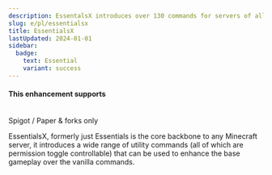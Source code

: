 ```yaml
---
description: EssentalsX introduces over 130 commands for servers of all sizes which will enhance the gameplay with QoL features for all.
slug: e/pl/essentialsx
title: EssentialsX
lastUpdated: 2024-01-01
sidebar:
  badge:
    text: Essential
    variant: success
---
```



#### This enhancement supports
<br/>
<MainStatusPill warning>Spigot / Paper & forks only</MainStatusPill>
<br/>

EssentialsX, formerly just Essentials is the core backbone to any Minecraft server, it introduces a wide range of utility commands (all of which are permission toggle controllable) that can be used to enhance the base gameplay over the vanilla commands.

 <CardGrid>
  <LinkCard title="Commands" href="https://essinfo.xeya.me/commands.html" />
  <LinkCard title="Download" href="https://essentialsx.net/downloads.html" />
  <LinkCard title="Permissions" href="https://essinfo.xeya.me/permissions.html" />
  <LinkCard title="Wiki" href="https://essentialsx.net/wiki/Home.html" />
</CardGrid>